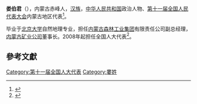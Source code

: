 '''娄伯君'''（{{bd|1965年||}}），内蒙古赤峰人，[[汉族|汉族]]，[[中华人民共和国|中华人民共和国]]政治人物、[[第十一届全国人民代表大会|第十一届全国人民代表大会]]内蒙古地区代表<ref>{{cite web|author=新华网|title=第十一届全国人大代表|url=http://news.xinhuanet.com/ziliao/2008-03/03/content_7708230.htm?node=36628|publisher=新华网|accessdate=2014-01-07|archive-date=2014-01-10|archive-url=https://web.archive.org/web/20140110211415/http://news.xinhuanet.com/ziliao/2008-03/03/content_7708230.htm?node=36628|dead-url=no}}</ref>。

毕业于[[北京大学|北京大学]]自然地理专业，担任[[内蒙古森林工业集团|内蒙古森林工业集团]]有限责任公司副总经理，[[内蒙古矿业公司|内蒙古矿业公司]]董事长。2008年起担任全国人大代表<ref>{{cite news|title=全国人大代表信息-娄伯君|url=http://210.82.31.1:8084/delegate/viewDelegate.action?dbid=110335|accessdate=2013-04-05|newspaper=全国人大网|archive-url=https://web.archive.org/web/20140222012236/http://www.npc.gov.cn/delegate/viewDelegate.action?dbid=110335|archive-date=2014-02-22|dead-url=yes}}</ref>。

==參考文獻==
{{reflist}}
[[Category:第十一届全国人大代表|Category:第十一届全国人大代表]]
[[Category:婁姓|Category:婁姓]]